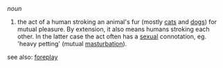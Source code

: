''noun''

# the act of a human stroking an animal's fur (mostly [[cat]]s and [[dog]]s) for mutual pleasure. By extension, it also means humans stroking each other. In the latter case the act often has a [[sexual]] connotation, eg. 'heavy petting' (mutual [[masturbation]]).

see also: [[foreplay]]